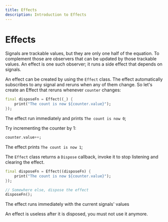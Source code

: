 ```yaml
---
title: Effects
description: Introduction to Effects
---
```


# Effects

Signals are trackable values, but they are only one half of the equation. To complement those are observers that can be updated by those trackable values. An effect is one such observer; it runs a side effect that depends on signals.

An effect can be created by using the `Effect` class.
The effect automatically subscribes to any signal and reruns when any of them change.
So let's create an Effect that reruns whenever `counter` changes:

```dart
final disposeFn = Effect((_) {
    print("The count is now ${counter.value}");
});
```

The effect run immediately and prints `The count is now 0`;


Try incrementing the counter by 1:
```dart
counter.value++;
```

The effect prints `The count is now 1`;

The `Effect` class returns a `Dispose` callback, invoke it to stop listening and clearing the effect.
```dart
final disposeFn = Effect((disposeFn) {
    print("The count is now ${counter.value}");
});

// Somewhere else, dispose the effect
disposeFn();
```

<Info>The effect runs immediately with the current signals' values</Info>

<Error>An effect is useless after it is disposed, you must not use it anymore.</Error>
